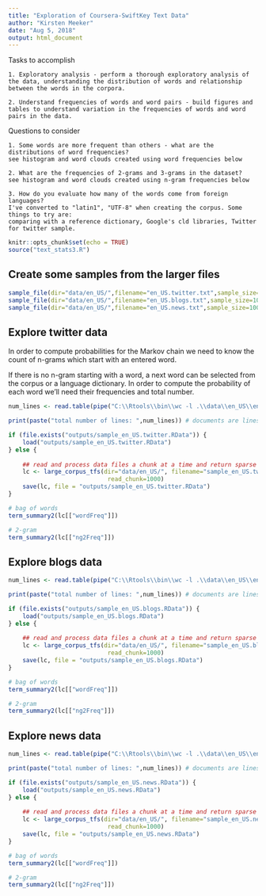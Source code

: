 ---
title: "Exploration of Coursera-SwiftKey Text Data"
author: "Kirsten Meeker"
date: "Aug 5, 2018"
output: html_document
---

Tasks to accomplish

    1. Exploratory analysis - perform a thorough exploratory analysis of the data, understanding the distribution of words and relationship between the words in the corpora.
    
    2. Understand frequencies of words and word pairs - build figures and tables to understand variation in the frequencies of words and word pairs in the data.
    
Questions to consider

    1. Some words are more frequent than others - what are the distributions of word frequencies? 
    see histogram and word clouds created using word frequencies below
    
    2. What are the frequencies of 2-grams and 3-grams in the dataset? 
    see histogram and word clouds created using n-gram frequencies below
    
    3. How do you evaluate how many of the words come from foreign languages?
    I've converted to "latin1", "UTF-8" when creating the corpus. Some things to try are:
    comparing with a reference dictionary, Google's cld libraries, Twitter for twitter sample.
    
```{r setup, include=FALSE}
knitr::opts_chunk$set(echo = TRUE)
source("text_stats3.R")
```


## Create some samples from the larger files 
```{r sample_data}
sample_file(dir="data/en_US/",filename="en_US.twitter.txt",sample_size=10000)
sample_file(dir="data/en_US/",filename="en_US.blogs.txt",sample_size=10000)
sample_file(dir="data/en_US/",filename="en_US.news.txt",sample_size=10000)
```


## Explore twitter data
In order to compute probabilities for the Markov chain we need to know
the count of n-grams which start with an entered word.

If there is no n-gram starting with a word, a next word can be selected from the corpus or a language dictionary. In order to compute the probability of each word we'll need their frequencies and total number.


```{r explore_twitter_data, message=FALSE}

num_lines <- read.table(pipe("C:\\Rtools\\bin\\wc -l .\\data\\en_US\\en_US.twitter.txt"))[[1]]

print(paste("total number of lines: ",num_lines)) # documents are lines

if (file.exists("outputs/sample_en_US.twitter.RData")) {
    load("outputs/sample_en_US.twitter.RData")
} else {
    
    ## read and process data files a chunk at a time and return sparse DTM's
    lc <- large_corpus_tfs(dir="data/en_US/", filename="sample_en_US.twitter.txt", 
                            read_chunk=1000)
    save(lc, file = "outputs/sample_en_US.twitter.RData")
}

# bag of words
term_summary2(lc[["wordFreq"]])

# 2-gram
term_summary2(lc[["ng2Freq"]])
```

## Explore blogs data
```{r explore_blogs_data, message=FALSE}

num_lines <- read.table(pipe("C:\\Rtools\\bin\\wc -l .\\data\\en_US\\en_US.blogs.txt"))[[1]]

print(paste("total number of lines: ",num_lines)) # documents are lines

if (file.exists("outputs/sample_en_US.blogs.RData")) {
    load("outputs/sample_en_US.blogs.RData")
} else {
    
    ## read and process data files a chunk at a time and return sparse DTM's
    lc <- large_corpus_tfs(dir="data/en_US/", filename="sample_en_US.blogs.txt", 
                            read_chunk=1000)
    save(lc, file = "outputs/sample_en_US.blogs.RData")
}

# bag of words
term_summary2(lc[["wordFreq"]])

# 2-gram
term_summary2(lc[["ng2Freq"]])
```

## Explore news data
```{r explore_news_data, message=FALSE}

num_lines <- read.table(pipe("C:\\Rtools\\bin\\wc -l .\\data\\en_US\\en_US.news.txt"))[[1]]

print(paste("total number of lines: ",num_lines)) # documents are lines

if (file.exists("outputs/sample_en_US.news.RData")) {
    load("outputs/sample_en_US.news.RData")
} else {
    
    ## read and process data files a chunk at a time and return sparse DTM's
    lc <- large_corpus_tfs(dir="data/en_US/", filename="sample_en_US.news.txt", 
                            read_chunk=1000)
    save(lc, file = "outputs/sample_en_US.news.RData")
}

# bag of words
term_summary2(lc[["wordFreq"]])

# 2-gram
term_summary2(lc[["ng2Freq"]])
```
